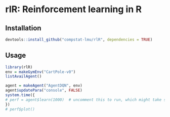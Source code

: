 # rlR: Reinforcement learning in R

## Installation
```r
devtools::install_github("compstat-lmu/rlR", dependencies = TRUE)
```

## Usage
```r
library(rlR)
env = makeGymEnv("CartPole-v0")
listAvailAgent()
```


```r
agent = makeAgent("AgentDQN", env)
agent$updatePara("console", FALSE)
system.time({
# perf = agent$learn(1000)  # uncomment this to run, which might take some time
})
# perf$plot()
```



